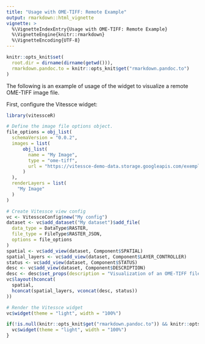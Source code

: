 ```yaml
---
title: "Usage with OME-TIFF: Remote Example"
output: rmarkdown::html_vignette
vignette: >
  %\VignetteIndexEntry{Usage with OME-TIFF: Remote Example}
  %\VignetteEngine{knitr::rmarkdown}
  %\VignetteEncoding{UTF-8}
---
```


```r
knitr::opts_knit$set(
  root.dir = dirname(dirname(getwd())),
  rmarkdown.pandoc.to = knitr::opts_knit$get("rmarkdown.pandoc.to")
)
```

The following is an example of usage of the widget to visualize a remote OME-TIFF image file.

First, configure the Vitessce widget:

```r
library(vitessceR)

# Define the image file options object.
file_options = obj_list(
  schemaVersion = "0.0.2",
  images = list(
      obj_list(
        name = "My Image",
        type = "ome-tiff",
        url = "https://vitessce-demo-data.storage.googleapis.com/exemplar-001/exemplar-001.pyramid.ome.tif"
      )
  ),
  renderLayers = list(
    "My Image"
  )
)

# Create Vitessce view config
vc <- VitessceConfig$new("My config")
dataset <- vc$add_dataset("My dataset")$add_file(
  data_type = DataType$RASTER,
  file_type = FileType$RASTER_JSON,
  options = file_options
)
spatial <- vc$add_view(dataset, Component$SPATIAL)
spatial_layers <- vc$add_view(dataset, Component$LAYER_CONTROLLER)
status <- vc$add_view(dataset, Component$STATUS)
desc <- vc$add_view(dataset, Component$DESCRIPTION)
desc <- desc$set_props(description = "Visualization of an OME-TIFF file.")
vc$layout(hconcat(
  spatial,
  hconcat(spatial_layers, vconcat(desc, status))
))
```

```r
# Render the Vitessce widget
vc$widget(theme = "light", width = "100%")
```

```r
if(!is.null(knitr::opts_knit$get("rmarkdown.pandoc.to")) && knitr::opts_knit$get("rmarkdown.pandoc.to") == "html") {
  vc$widget(theme = "light", width = "100%")
}
```




